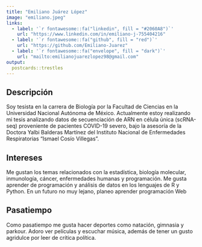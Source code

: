 ```yaml
---
title: "Emiliano Juárez López"
image: "emiliano.jpeg"
links:
  - label: '`r fontawesome::fa("linkedin", fill = "#2060A8")`'
    url: "https://www.linkedin.com/in/emiliano-j-755404216"
  - label: '`r fontawesome::fa("github", fill = "red")`'
    url: "https://github.com/Emiliano-Juarez"
  - label: '`r fontawesome::fa("envelope", fill = "dark")`'
    url: "mailto:emilianojuarezlopez98@gmail.com"
output:
  postcards::trestles
---
```

## Descripción 
Soy tesista en la carrera de Biología por la Facultad de Ciencias en la Universidad Nacional Autónoma de México. Actualmente estoy realizando mi tesis analizando datos de secuenciación de ARN en célula única (scRNA-seq) proveniente de pacientes COVID-19 severo, bajo la asesoría de la Doctora Yalbi Balderas Martínez del Instituto Nacional de Enfermedades Respiratorias "Ismael Cosío Villegas".

## Intereses
Me gustan los temas relacionados con la estadística, biología molecular, inmunología, cáncer, enfermedades humanas y programación. Me gusta aprender de programación y análisis de datos en los lenguajes de R y Python. En un futuro no muy lejano, planeo aprender programación Web

## Pasatiempo
Como pasatiempo me gusta hacer deportes como natación, gimnasia y parkour. Adoro ver películas y escuchar música, además de tener un gusto agridulce por leer de crítica política.
